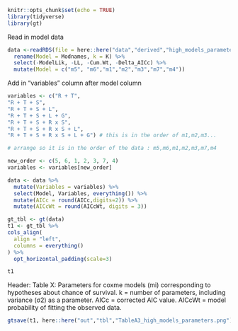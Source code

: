 ```r
knitr::opts_chunk$set(echo = TRUE)
library(tidyverse)
library(gt)
```

Read in model data

```r
data <-readRDS(file = here::here("data","derived","high_models_parameters")) %>%
  rename(Model = Modnames, k = K) %>%
  select(-ModelLik, -LL, -Cum.Wt, -Delta_AICc) %>%
  mutate(Model = c("m5", "m6","m1","m2","m3","m7","m4"))
```

Add in "variables" column after model column

```r
variables <- c("R + T",
"R + T + S",
"R + T + S + L",
"R + T + S + L + G",
"R + T + S + R x S",
"R + T + S + R x S + L",
"R + T + S + R x S + L + G") # this is in the order of m1,m2,m3...

# arrange so it is in the order of the data : m5,m6,m1,m2,m3,m7,m4

new_order <- c(5, 6, 1, 2, 3, 7, 4)
variables <- variables[new_order]
```

```r
data <- data %>%
  mutate(Variables = variables) %>%
  select(Model, Variables, everything()) %>%
  mutate(AICc = round(AICc,digits=2)) %>%
  mutate(AICcWt = round(AICcWt, digits = 3)) 
```

```r
gt_tbl <- gt(data)
t1 <- gt_tbl %>%
cols_align(
  align = "left",
  columns = everything()
) %>%
  opt_horizontal_padding(scale=3)

t1
```

Header: Table X: Parameters for coxme models (mi) corresponding to hypotheses about chance of survival.  k = number of parameters, including variance (σ2) as a parameter. AICc = corrected AIC value. AICcWt = model probability of fitting the observed data. 


```r
gtsave(t1, here::here("out","tbl","TableA3_high_models_parameters.png"))
```

